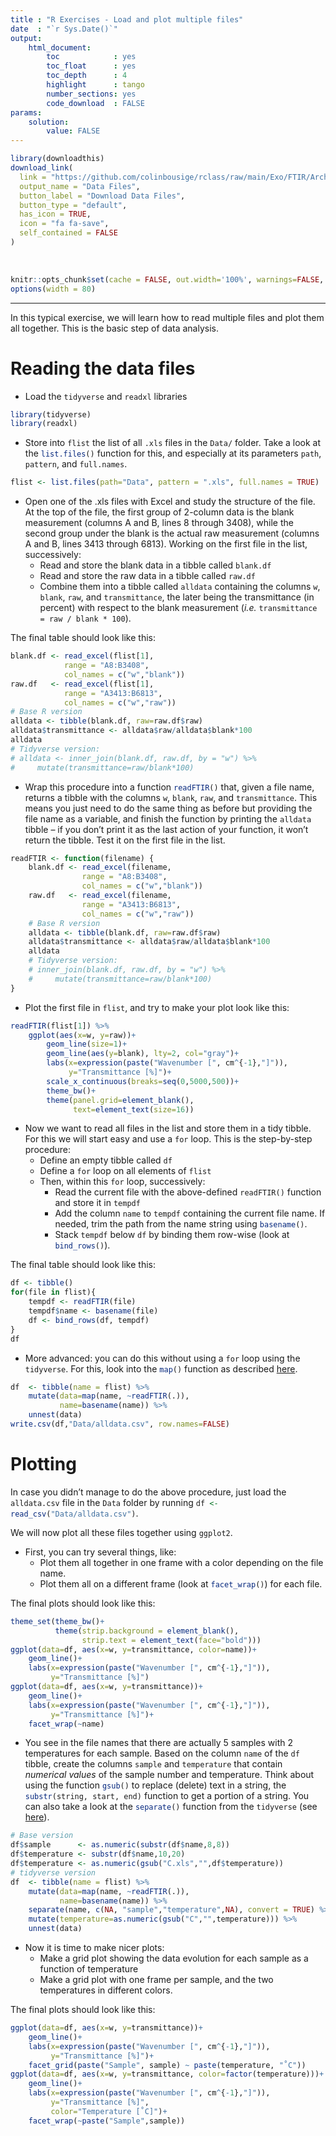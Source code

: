 ```yaml
---
title : "R Exercises - Load and plot multiple files"
date  : "`r Sys.Date()`"
output: 
    html_document:
        toc            : yes
        toc_float      : yes
        toc_depth      : 4
        highlight      : tango
        number_sections: yes
        code_download  : FALSE
params: 
    solution:
        value: FALSE
---
```


```r
library(downloadthis)
download_link(
  link = "https://github.com/colinbousige/rclass/raw/main/Exo/FTIR/Archive.zip",
  output_name = "Data Files",
  button_label = "Download Data Files",
  button_type = "default",
  has_icon = TRUE,
  icon = "fa fa-save",
  self_contained = FALSE
)
```
<br>

```r
knitr::opts_chunk$set(cache = FALSE, out.width='100%', warnings=FALSE, message=FALSE)
options(width = 80)
```

----

In this typical exercise, we will learn how to read multiple files and plot them all together. This is the basic step of data analysis.

# Reading the data files

- Load the `tidyverse` and `readxl` libraries

```r
library(tidyverse)
library(readxl)
```

- Store into `flist` the list of all `.xls` files in the `Data/` folder. Take a look at the `list.files()`{.R} function for this, and especially at its parameters `path`, `pattern`, and `full.names`.

```r
flist <- list.files(path="Data", pattern = ".xls", full.names = TRUE)
```

- Open one of the .xls files with Excel and study the structure of the file. At the top of the file, the first group of 2-column data is the blank measurement (columns A and B, lines 8 through 3408), while the second group under the blank is the actual raw measurement (columns A and B, lines 3413 through 6813). Working on the first file in the list, successively:
    + Read and store the blank data in a tibble called `blank.df`
    + Read and store the raw data in a tibble called `raw.df`
    + Combine them into a tibble called  `alldata` containing the columns `w`, `blank`, `raw`, and `transmittance`, the later being the transmittance (in percent) with respect to the blank measurement (*i.e.* `transmittance = raw / blank * 100`).

The final table should look like this:

```r
blank.df <- read_excel(flist[1], 
            range = "A8:B3408", 
            col_names = c("w","blank"))
raw.df   <- read_excel(flist[1], 
            range = "A3413:B6813", 
            col_names = c("w","raw"))
# Base R version
alldata <- tibble(blank.df, raw=raw.df$raw)
alldata$transmittance <- alldata$raw/alldata$blank*100
alldata
# Tidyverse version:
# alldata <- inner_join(blank.df, raw.df, by = "w") %>% 
#     mutate(transmittance=raw/blank*100)
```

- Wrap this procedure into a function `readFTIR()`{.R} that, given a file name, returns a tibble with the columns `w`, `blank`, `raw`, and `transmittance`. This means you just need to do the same thing as before but providing the file name as a variable, and finish the function by printing the `alldata` tibble -- if you don't print it as the last action of your function, it won't return the tibble. Test it on the first file in the list.

```r
readFTIR <- function(filename) {
    blank.df <- read_excel(filename, 
                range = "A8:B3408", 
                col_names = c("w","blank"))
    raw.df   <- read_excel(filename, 
                range = "A3413:B6813", 
                col_names = c("w","raw"))
    # Base R version
    alldata <- tibble(blank.df, raw=raw.df$raw)
    alldata$transmittance <- alldata$raw/alldata$blank*100
    alldata
    # Tidyverse version:
    # inner_join(blank.df, raw.df, by = "w") %>% 
    #     mutate(transmittance=raw/blank*100)
}
```


- Plot the first file in `flist`, and try to make your plot look like this:

```r
readFTIR(flist[1]) %>% 
    ggplot(aes(x=w, y=raw))+
        geom_line(size=1)+
        geom_line(aes(y=blank), lty=2, col="gray")+
        labs(x=expression(paste("Wavenumber [", cm^{-1},"]")),
             y="Transmittance [%]")+
        scale_x_continuous(breaks=seq(0,5000,500))+
        theme_bw()+
        theme(panel.grid=element_blank(),
              text=element_text(size=16))
```

- Now we want to read all files in the list and store them in a tidy tibble. For this we will start easy and use a `for` loop. This is the step-by-step procedure:
    + Define an empty tibble called `df`
    + Define a `for` loop on all elements of `flist`
    + Then, within this `for` loop, successively:
        + Read the current file with the above-defined `readFTIR()` function and store it in `tempdf`
        + Add the column `name` to `tempdf` containing the current file name. If needed, trim the path from the name string using `basename()`{.R}.
        + Stack `tempdf` below `df` by binding them row-wise (look at `bind_rows()`{.R}).

The final table should look like this:

```r
df <- tibble()
for(file in flist){
    tempdf <- readFTIR(file)
    tempdf$name <- basename(file)
    df <- bind_rows(df, tempdf)
}
df
```

- More advanced: you can do this without using a `for` loop using the `tidyverse`. For this, look into the `map()`{.R} function as described [here](https://lmi.cnrs.fr/r/data-frames.html#apply-a-function-recursively-on-each-element-of-a-column).

```r
df  <- tibble(name = flist) %>% 
    mutate(data=map(name, ~readFTIR(.)),
           name=basename(name)) %>% 
    unnest(data)
write.csv(df,"Data/alldata.csv", row.names=FALSE)
```


# Plotting

In case you didn't manage to do the above procedure, just load the `alldata.csv` file in the `Data` folder by running `df <- read_csv("Data/alldata.csv")`{.R}.

We will now plot all these files together using `ggplot2`.

- First, you can try several things, like:
    + Plot them all together in one frame with a color depending on the file name.
    + Plot them all on a different frame (look at `facet_wrap()`{.R}) for each file.

The final plots should look like this:

```r
theme_set(theme_bw()+
          theme(strip.background = element_blank(),
                strip.text = element_text(face="bold")))
ggplot(data=df, aes(x=w, y=transmittance, color=name))+
    geom_line()+
    labs(x=expression(paste("Wavenumber [", cm^{-1},"]")),
         y="Transmittance [%]")
ggplot(data=df, aes(x=w, y=transmittance))+
    geom_line()+
    labs(x=expression(paste("Wavenumber [", cm^{-1},"]")),
         y="Transmittance [%]")+
    facet_wrap(~name)
```

- You see in the file names that there are actually 5 samples with 2 temperatures for each sample. Based on the column `name` of the `df` tibble, create the columns `sample` and `temperature` that contain *numerical values* of the sample number and temperature. Think about using the function `gsub()`{.R} to replace (delete) text in a string, the `substr(string, start, end)`{.R} function to get a portion of a string. You can also take a look at the `separate()`{.R} function from the `tidyverse` (see [here](https://lmi.cnrs.fr/r/data-frames.html#separate-columns)).

```r
# Base version
df$sample      <- as.numeric(substr(df$name,8,8))
df$temperature <- substr(df$name,10,20)
df$temperature <- as.numeric(gsub("C.xls","",df$temperature))
# tidyverse version
df  <- tibble(name = flist) %>% 
    mutate(data=map(name, ~readFTIR(.)),
           name=basename(name)) %>% 
    separate(name, c(NA, "sample","temperature",NA), convert = TRUE) %>% 
    mutate(temperature=as.numeric(gsub("C","",temperature))) %>% 
    unnest(data)
```

- Now it is time to make nicer plots:
    - Make a grid plot showing the data evolution for each sample as a function of temperature
    - Make a grid plot with one frame per sample, and the two temperatures in different colors.

The final plots should look like this:

```r
ggplot(data=df, aes(x=w, y=transmittance))+
    geom_line()+
    labs(x=expression(paste("Wavenumber [", cm^{-1},"]")),
         y="Transmittance [%]")+
    facet_grid(paste("Sample", sample) ~ paste(temperature, "˚C"))
ggplot(data=df, aes(x=w, y=transmittance, color=factor(temperature)))+
    geom_line()+
    labs(x=expression(paste("Wavenumber [", cm^{-1},"]")),
         y="Transmittance [%]",
         color="Temperature [˚C]")+
    facet_wrap(~paste("Sample",sample))
```
